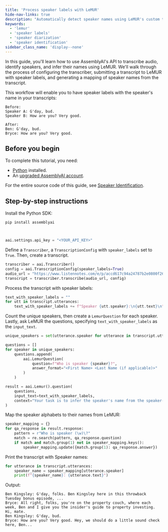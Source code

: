 ```yaml
---
title: 'Process speaker labels with LeMUR'
hide-nav-links: true
description: "Automatically detect speaker names using LeMUR's custom text input feature"
keywords:
  - 'lemur'
  - 'speaker labels'
  - 'speaker diarization'
  - 'speaker identification'
sidebar_class_name: 'display--none'
---
```



  






In this guide, you'll learn how to use AssemblyAI's API to transcribe audio, identify speakers, and infer their names using LeMUR. We'll walk through the process of configuring the transcriber, submitting a transcript to LeMUR with speaker labels, and generating a mapping of speaker names from the transcript.

This workflow will enable you to have speaker labels with the speaker's name in your transcripts:

```plain
Before:
Speaker A: G'day, bud.
Speaker B: How are you? Very good.

After:
Ben: G'day, bud.
Bryce: How are you? Very good.
```





## Before you begin

To complete this tutorial, you need:

- [Python](https://www.python.org/) installed.
- An <a href="https://www.assemblyai.com/dashboard/signup" target="_blank">upgraded AssemblyAI account</a>.

For the entire source code of this guide, see [Speaker Identification](https://github.com/AssemblyAI/cookbook/blob/master/lemur/speaker-identification.ipynb).





## Step-by-step instructions

Install the Python SDK:

```bash
pip install assemblyai
```



```python


aai.settings.api_key = "<YOUR_API_KEY>"
```

Define a `Transcriber`, a `TranscriptionConfig` with `speaker_labels` set to `True`. Then, create a transcript.

```python
transcriber = aai.Transcriber()
config = aai.TranscriptionConfig(speaker_labels=True)
audio_url = "https://www.listennotes.com/e/p/accd617c94a24787b2e0800f264b7a5e/"
transcript = transcriber.transcribe(audio_url, config)
```

Process the transcript with speaker labels:
```python
text_with_speaker_labels = ""
for utt in transcript.utterances:
    text_with_speaker_labels += f"Speaker {utt.speaker}:\n{utt.text}\n"
```

Count the unique speakers, then create a `LemurQuestion` for each speaker. Lastly, ask LeMUR the questions, specifying `text_with_speaker_labels` as the `input_text`.
```python
unique_speakers = set(utterance.speaker for utterance in transcript.utterances)

questions = []
for speaker in unique_speakers:
    questions.append(
        aai.LemurQuestion(
            question=f"Who is speaker {speaker}?",
            answer_format="<First Name> <Last Name (if applicable)>"
        )
    )

result = aai.Lemur().question(
    questions,
    input_text=text_with_speaker_labels,
    context="Your task is to infer the speaker's name from the speaker-labelled transcript"
)
```

Map the speaker alphabets to their names from LeMUR:
```python
speaker_mapping = {}
for qa_response in result.response:
    pattern = r"Who is speaker (\w)\?"
    match = re.search(pattern, qa_response.question)
    if match and match.group(1) not in speaker_mapping.keys():
        speaker_mapping.update({match.group(1): qa_response.answer})
```

Print the transcript with Speaker names:
```python
for utterance in transcript.utterances:
    speaker_name = speaker_mapping[utterance.speaker]
    print(f"{speaker_name}: {utterance.text}")
```

Output:
```plain
Ben Kingsley: G'day, folks. Ben Kingsley here in this throwback Tuesday bonus episode, ...
Bryce: All right, folks, you're on the property couch, where each week, Ben and I give you the insider's guide to property investing. Hi, mate.
Ben Kingsley: G'day, bud.
Bryce: How are you? Very good. Hey, we should do a little sound check here, Ben...
```





